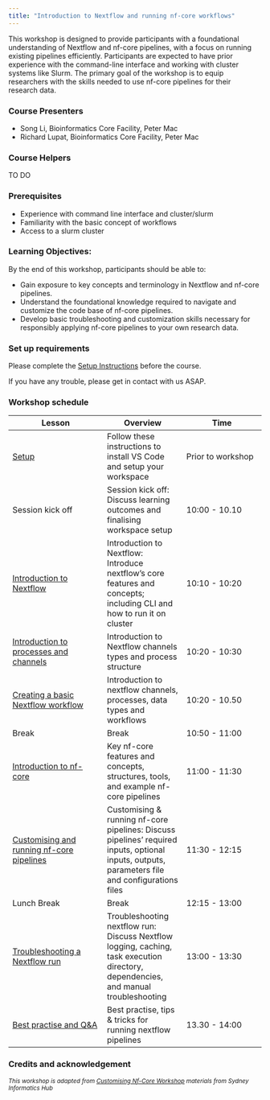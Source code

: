 ```yaml
---
title: "Introduction to Nextflow and running nf-core workflows"
---
```


This workshop is designed to provide participants with a foundational understanding of Nextflow and nf-core pipelines, with a focus on running existing pipelines efficiently. Participants are expected to have prior experience with the command-line interface and working with cluster systems like Slurm. The primary goal of the workshop is to equip researchers with the skills needed to use nf-core pipelines for their research data. 


### Course Presenters

- Song Li, Bioinformatics Core Facility, Peter Mac
- Richard Lupat, Bioinformatics Core Facility, Peter Mac

### Course Helpers

TO DO

### Prerequisites

- Experience with command line interface and cluster/slurm
- Familiarity with the basic concept of workflows
- Access to a slurm cluster

### Learning Objectives:
By the end of this workshop, participants should be able to:

- Gain exposure to key concepts and terminology in Nextflow and nf-core pipelines.
- Understand the foundational knowledge required to navigate and customize the code base of nf-core pipelines.
- Develop basic troubleshooting and customization skills necessary for responsibly applying nf-core pipelines to your own research data.

### Set up requirements
Please complete the [Setup Instructions](../workshops/00_setup.html) before the course.

If you have any trouble, please get in contact with us ASAP. 

### Workshop schedule

| Lesson     | Overview | Time | 
|------------|----------| ---------- |
| [Setup](../workshops/00_setup.html)| Follow these instructions to install VS Code and setup your workspace | Prior to workshop | 
| Session kick off| Session kick off: Discuss learning outcomes and finalising workspace setup | 10:00 - 10.10 |
| [Introduction to Nextflow](../workshops/1.1_intro_nextflow.html)| Introduction to Nextflow: Introduce nextflow’s core features and concepts; including CLI and how to run it on cluster | 10:10 - 10:20 | 
| [Introduction to processes and channels](../workshops/1.3_processes_and_channels.qmd)| Introduction to Nextflow channels types and process structure | 10:20 - 10:30 | 
| [Creating a basic Nextflow workflow](../workshops/3.1_creating_a_workflow.html)| Introduction to nextflow channels, processes, data types and workflows | 10:20 - 10.50 | 
| Break | Break | 10:50 - 11:00 | 
| [Introduction to nf-core](../workshops/1.2_intro_nf_core.html)| Key nf-core features and concepts, structures, tools, and example nf-core pipelines | 11:00 - 11:30 | 
| [Customising and running nf-core pipelines](../workshops/2.1_customise_and_run.html)| Customising & running nf-core pipelines: Discuss pipelines’ required inputs, optional inputs, outputs, parameters file and configurations files | 11:30 - 12:15 | 
| Lunch Break | Break | 12:15 - 13:00 | 
| [Troubleshooting a Nextflow run](../workshops/2.2_troubleshooting.html)| Troubleshooting nextflow run: Discuss Nextflow logging, caching, task execution directory, dependencies, and manual troubleshooting | 13:00 - 13:30 | 
| [Best practise and Q&A](../workshops/2.3_tips_and_tricks.html)| Best practise, tips & tricks for running nextflow pipelines | 13.30 - 14:00 | 

### Credits and acknowledgement

^*This workshop is adapted from [Customising Nf-Core Workshop](https://sydney-informatics-hub.github.io/customising-nfcore-workshop) materials from Sydney Informatics Hub*^